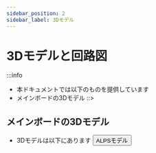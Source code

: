 ```yaml
---
sidebar_position: 2
sidebar_label: 3Dモデル
---
```




# 3Dモデルと回路図

:::info
* 本ドキュメントでは以下のものを提供しています
* メインボードの3Dモデル
::>






## メインボードの3Dモデル

* 3Dモデルは以下にあります
    <Button variant="contained" disableElevation component="a" rel="noopener" href="http://cdn.mellow.klipper.cn/STEP/Alps-body.stp">ALPSモデル</Button>
